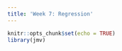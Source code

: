 ```yaml
---
title: 'Week 7: Regression'
---
```


```r
knitr::opts_chunk$set(echo = TRUE)
library(jmv)
```

